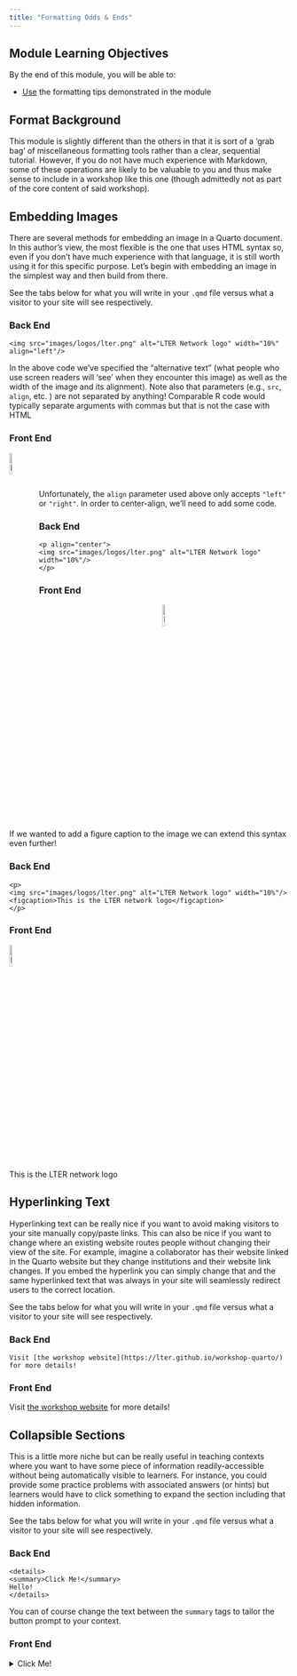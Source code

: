 ```yaml
---
title: "Formatting Odds & Ends"
---
```


## Module Learning Objectives

By the end of this module, you will be able to:

- <u>Use</u> the formatting tips demonstrated in the module

## Format Background

This module is slightly different than the others in that it is sort of a 'grab bag' of miscellaneous formatting tools rather than a clear, sequential tutorial. However, if you do not have much experience with Markdown, some of these operations are likely to be valuable to you and thus make sense to include in a workshop like this one (though admittedly not as part of the core content of said workshop).

## Embedding Images

There are several methods for embedding an image in a Quarto document. In this author's view, the most flexible is the one that uses HTML syntax so, even if you don't have much experience with that language, it is still worth using it for this specific purpose. Let's begin with embedding an image in the simplest way and then build from there.

See the tabs below for what you will write in your `.qmd` file versus what a visitor to your site will see respectively.

:::{.panel-tabset}
### Back End

```
<img src="images/logos/lter.png" alt="LTER Network logo" width="10%" align="left"/>
```

In the above code we've specified the "alternative text" (what people who use screen readers will 'see' when they encounter this image) as well as the width of the image and its alignment). Note also that parameters (e.g., `src`, `align`, etc. ) are not separated by anything! Comparable R code would typically separate arguments with commas but that is not the case with HTML

### Front End

<img src="images/logos/lter.png" alt="LTER Network logo" width="10%" align="left"/>

<br>
<br>
<br>

:::

Unfortunately, the `align` parameter used above only accepts `"left"` or `"right"`. In order to center-align, we'll need to add some code.

:::{.panel-tabset}
### Back End

```
<p align="center">
<img src="images/logos/lter.png" alt="LTER Network logo" width="10%"/>
</p>
```
### Front End

<p align="center">
<img src="images/logos/lter.png" alt="LTER Network logo" width="10%"/>
</p>

:::

If we wanted to add a figure caption to the image we can extend this syntax even further!

:::{.panel-tabset}
### Back End

```
<p>
<img src="images/logos/lter.png" alt="LTER Network logo" width="10%"/>
<figcaption>This is the LTER network logo</figcaption>
</p>
```
### Front End

<p>
<img src="images/logos/lter.png" alt="LTER Network logo" width="10%"/>
<figcaption>This is the LTER network logo</figcaption>
</p>

:::

## Hyperlinking Text

Hyperlinking text can be really nice if you want to avoid making visitors to your site manually copy/paste links. This can also be nice if you want to change where an existing website routes people without changing their view of the site. For example, imagine a collaborator has their website linked in the Quarto website but they change institutions and their website link changes. If you embed the hyperlink you can simply change that and the same hyperlinked text that was always in your site will seamlessly redirect users to the correct location.

See the tabs below for what you will write in your `.qmd` file versus what a visitor to your site will see respectively.

:::{.panel-tabset}
### Back End

```
Visit [the workshop website](https://lter.github.io/workshop-quarto/) for more details!
```

### Front End

Visit [the workshop website](https://lter.github.io/workshop-quarto/) for more details!

:::


## Collapsible Sections

This is a little more niche but can be really useful in teaching contexts where you want to have some piece of information readily-accessible without being automatically visible to learners. For instance, you could provide some practice problems with associated answers (or hints) but learners would have to click something to expand the section including that hidden information.

See the tabs below for what you will write in your `.qmd` file versus what a visitor to your site will see respectively.

:::{.panel-tabset}
### Back End

```
<details>
<summary>Click Me!</summary>
Hello!
</details>
```

You can of course change the text between the `summary` tags to tailor the button prompt to your context.

### Front End

<details>
<summary>Click Me!</summary>
Hello!
</details>

:::
